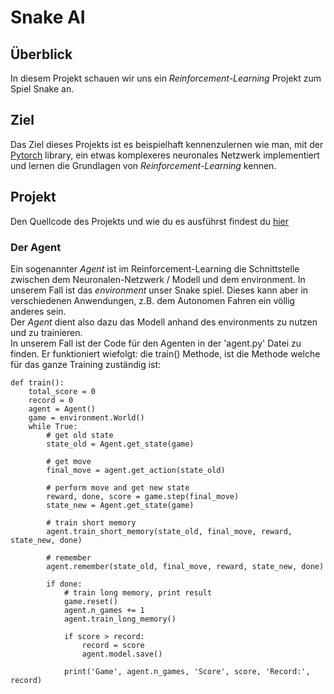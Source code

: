 # Snake AI

## Überblick
In diesem Projekt schauen wir uns ein *Reinforcement-Learning* Projekt zum Spiel Snake an. 

## Ziel
Das Ziel dieses Projekts ist es beispielhaft kennenzulernen wie man, mit der [Pytorch](https://pytorch.org/) library, ein etwas komplexeres neuronales Netzwerk implementiert und lernen die Grundlagen von *Reinforcement-Learning* kennen.

## Projekt
Den Quellcode des Projekts und wie du es ausführst findest du [hier](https://github.com/MINT-EC-KI-Cluster/snake-rl)




### Der Agent
Ein sogenannter *Agent* ist im Reinforcement-Learning die Schnittstelle zwischen dem Neuronalen-Netzwerk / Modell und dem environment. In unserem Fall ist das *environment* unser Snake spiel. Dieses kann aber in verschiedenen Anwendungen, z.B. dem Autonomen Fahren ein völlig anderes sein.\
Der *Agent* dient also dazu das Modell anhand des environments zu nutzen und zu trainieren.\
In unserem Fall ist der Code für den Agenten in der 'agent.py' Datei zu finden.
Er funktioniert wiefolgt:
die train() Methode, ist die Methode welche für das ganze Training zuständig ist:
```
def train():
    total_score = 0
    record = 0
    agent = Agent()
    game = environment.World()
    while True:
        # get old state
        state_old = Agent.get_state(game)

        # get move
        final_move = agent.get_action(state_old)

        # perform move and get new state
        reward, done, score = game.step(final_move)
        state_new = Agent.get_state(game)

        # train short memory
        agent.train_short_memory(state_old, final_move, reward, state_new, done)

        # remember
        agent.remember(state_old, final_move, reward, state_new, done)

        if done:
            # train long memory, print result
            game.reset()
            agent.n_games += 1
            agent.train_long_memory()

            if score > record:
                record = score
                agent.model.save()

            print('Game', agent.n_games, 'Score', score, 'Record:', record)
```

